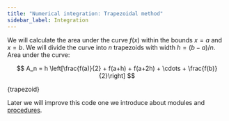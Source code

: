 ```yaml
---
title: "Numerical integration: Trapezoidal method"
sidebar_label: Integration
---
```


We will calculate the area under the curve $f(x)$ within the bounds $x=a$ and
$x=b$. We will divide the curve into $n$ trapezoids with width $h=(b-a)/n$. Area
under the curve:

$$
A_n = h \left[\frac{f(a)}{2} + f(a+h) + f(a+2h) + \cdots + \frac{f(b)}{2}\right]
$$


<CodeBlock className="fortran" title="src/10_trapezoid.f90">{trapezoid}</CodeBlock>

Later we will improve this code one we introduce about modules and [procedures](
/fortran/procedures#numerical-integration-ii).
